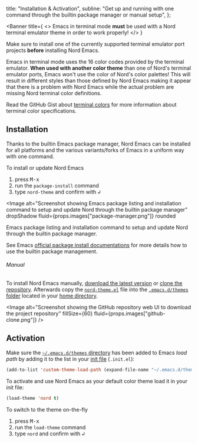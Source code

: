 <!--
Copyright (c) 2016-present Sven Greb <development@svengreb.de>
This source code is licensed under the MIT license found in the license file.
-->



  title: "Installation & Activation",
  subline: "Get up and running with one command through the builtin package manager or manual setup",
};

<ShrinkedWidth value={25}>

<SpaceBox mTop={4} mBottom={4}>
  <WindowCode />
</SpaceBox>

</ShrinkedWidth>

<ShrinkedWidth value={80}>

<WIPNotice />

<Banner
  title={
    <>
      Emacs in terminal mode <strong>must</strong> be used with a <Link to={ROUTE_PORTS}>Nord terminal emulator theme</Link> in order to work properly!
    </>
  }
>
  Make sure to install one of the currently supported <Link to={ROUTE_PORTS}>terminal emulator port projects</Link> <strong>before</strong> installing Nord Emacs.

Emacs in terminal mode uses the 16 color codes provided by the terminal emulator.
**When used with another color theme** than one of Nord's terminal emulator ports, Emacs won't use the color of <Link to={ROUTE_DOCS_COLOR_AND_PALETTES}>Nord's color palettes</Link>!
This will result in different styles than those defined by Nord Emacs making it appear that there is a problem with Nord Emacs while the actual problem are missing Nord terminal color definitions.

Read the GitHub Gist about [terminal colors][gh-gist-terminal-colors] for more information about terminal color specifications.

</Banner>

## Installation

Thanks to the builtin Emacs package manager, Nord Emacs can be installed for all platforms and the various variants/forks of Emacs in a uniform way with one command.

To install or update Nord Emacs

1. press <Kbd>M-x</Kbd>
2. run the `package-install` command
3. type `nord-theme` and confirm with <Kbd>↲</Kbd>

<Image
  alt="Screenshot showing Emacs package listing and installation command to setup and update Nord through the builtin package manager"
  dropShadow
  fluid={props.images["package-manager.png"]}
  rounded
>
  <span>Emacs package listing and installation command to setup and update Nord through the builtin package manager.</span>
</Image>

See Emacs [official package install documentations][emacs-man-pack_inst] for more details how to use the builtin package management.

###### Manual

To install Nord Emacs manually, [download the latest version][repo-down-master] or [clone the repository][repo].
Afterwards copy the [`nord-theme.el`][repo-tree-master-nord-theme.el] file into the [`.emacs.d/themes` folder][emacs-man-custom_themes] located in your [home directory][wiki-home_dir].

<Image alt="Screenshot showing the GitHub repository web UI to download the project repository" fillSize={60} fluid={props.images["github-clone.png"]} />

## Activation

Make sure the [`~/.emacs.d/themes` directory][emacs-man-custom_themes] has been added to Emacs _load path_ by adding it to the list in your [init file][emacs-man-init_file] (`.init.el`):

```lisp
(add-to-list 'custom-theme-load-path (expand-file-name "~/.emacs.d/themes/"))
```

To activate and use Nord Emacs as your default color theme load it in your init file:

```lisp
(load-theme 'nord t)
```

To switch to the theme on-the-fly

1. press <Kbd>M-x</Kbd>
2. run the `load-theme` command
3. type `nord` and confirm with <Kbd>↲</Kbd>

</ShrinkedWidth>

[emacs-man-custom_themes]: https://www.gnu.org/software/emacs/manual/html_node/emacs/Custom-Themes.html
[emacs-man-init_file]: https://www.gnu.org/software/emacs/manual/html_node/emacs/Init-File.html
[emacs-man-pack_inst]: https://www.gnu.org/software/emacs/manual/html_node/emacs/Package-Installation.html#Package-Installation
[gh-gist-terminal-colors]: https://gist.github.com/XVilka/8346728
[repo-down-master]: https://github.com/nordtheme/emacs/archive/master.zip
[repo-tree-master-nord-theme.el]: https://github.com/nordtheme/emacs/blob/master/nord-theme.el
[repo]: https://github.com/nordtheme/emacs
[wiki-home_dir]: https://en.wikipedia.org/wiki/Home_directory
